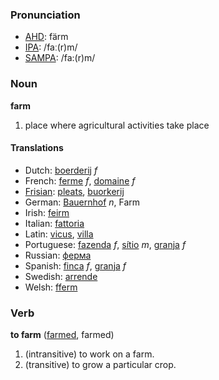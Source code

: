 ===Pronunciation===
*[[w:AHD|AHD]]: färm
*[[w:IPA|IPA]]: /faː(r)m/
*[[w:SAMPA|SAMPA]]: /fa:(r)m/

===Noun===
'''farm'''

# place where agricultural activities take place

====Translations====
*Dutch: [[boerderij]] ''f''
*French: [[ferme]] ''f'', [[domaine]] ''f''
*[[Frisian]]: [[pleats]], [[buorkerij]]
*German: [[Bauernhof]] ''n'', Farm
*Irish: [[feirm]]
*Italian: [[fattoria]]
*Latin: [[vicus]], [[villa]]
*Portuguese: [[fazenda]] ''f'', [[sítio]] ''m'', [[granja]] ''f''
*Russian: [[ферма]]
*Spanish: [[finca]] ''f'', [[granja]] ''f''
*Swedish: [[arrende]]
*Welsh: [[fferm]]

===Verb===
'''to farm''' ([[farmed]], farmed)

# (intransitive) to work on a farm.
# (transitive) to grow a particular crop.